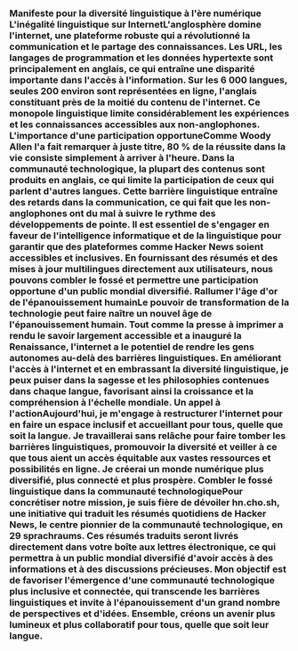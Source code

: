 
<Steps>

### Manifeste pour la diversité linguistique à l'ère numérique L'inégalité linguistique sur InternetL'anglosphère domine l'internet, une plateforme robuste qui a révolutionné la communication et le partage des connaissances. Les URL, les langages de programmation et les données hypertexte sont principalement en anglais, ce qui entraîne une disparité importante dans l'accès à l'information. Sur les 6 000 langues, seules 200 environ sont représentées en ligne, l'anglais constituant près de la moitié du contenu de l'internet. Ce monopole linguistique limite considérablement les expériences et les connaissances accessibles aux non-anglophones. L'importance d'une participation opportuneComme Woody Allen l'a fait remarquer à juste titre, 80 % de la réussite dans la vie consiste simplement à arriver à l'heure. Dans la communauté technologique, la plupart des contenus sont produits en anglais, ce qui limite la participation de ceux qui parlent d'autres langues. Cette barrière linguistique entraîne des retards dans la communication, ce qui fait que les non-anglophones ont du mal à suivre le rythme des développements de pointe. Il est essentiel de s'engager en faveur de l'intelligence informatique et de la linguistique pour garantir que des plateformes comme Hacker News soient accessibles et inclusives. En fournissant des résumés et des mises à jour multilingues directement aux utilisateurs, nous pouvons combler le fossé et permettre une participation opportune d'un public mondial diversifié. Rallumer l'âge d'or de l'épanouissement humainLe pouvoir de transformation de la technologie peut faire naître un nouvel âge de l'épanouissement humain. Tout comme la presse à imprimer a rendu le savoir largement accessible et a inauguré la Renaissance, l'internet a le potentiel de rendre les gens autonomes au-delà des barrières linguistiques. En améliorant l'accès à l'internet et en embrassant la diversité linguistique, je peux puiser dans la sagesse et les philosophies contenues dans chaque langue, favorisant ainsi la croissance et la compréhension à l'échelle mondiale. Un appel à l'actionAujourd'hui, je m'engage à restructurer l'internet pour en faire un espace inclusif et accueillant pour tous, quelle que soit la langue. Je travaillerai sans relâche pour faire tomber les barrières linguistiques, promouvoir la diversité et veiller à ce que tous aient un accès équitable aux vastes ressources et possibilités en ligne. Je créerai un monde numérique plus diversifié, plus connecté et plus prospère. Combler le fossé linguistique dans la communauté technologiquePour concrétiser notre mission, je suis fière de dévoiler hn.cho.sh, une initiative qui traduit les résumés quotidiens de Hacker News, le centre pionnier de la communauté technologique, en 29 sprachraums. Ces résumés traduits seront livrés directement dans votre boîte aux lettres électronique, ce qui permettra à un public mondial diversifié d'avoir accès à des informations et à des discussions précieuses. Mon objectif est de favoriser l'émergence d'une communauté technologique plus inclusive et connectée, qui transcende les barrières linguistiques et invite à l'épanouissement d'un grand nombre de perspectives et d'idées. Ensemble, créons un avenir plus lumineux et plus collaboratif pour tous, quelle que soit leur langue.</Steps>
